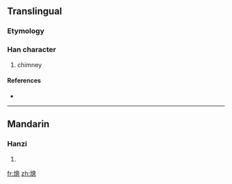 ==Translingual==

===Etymology===
{{Han compound|火|悤|c1=s|c2=p|t1=fire|ls=psc}}

===Han character===
{{Han char|rn=86|rad=火|as=11|sn=15|four=9603<sub>0</sub>|canj=火竹田心 (FHWP)}}

# chimney

====References====
* {{Han ref|kx=0680.140|dkj=19326|dj=1091.200|hdz=32229.060|uh=719C|ud=29084|bh=E670|bd=58992}}

----

==Mandarin==

===Hanzi===
{{cmn-hanzi|pin=[[zǒng]] ([[zong3]])|wg=tsung<sup>3</sup>}}

# {{defn|Mandarin}}

[[fr:熜]]
[[zh:熜]]
